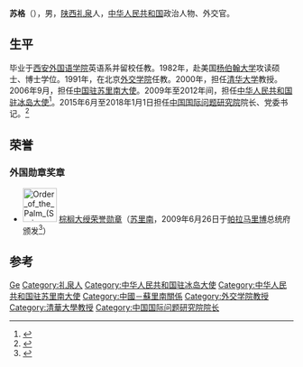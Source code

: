 '''苏格'''（{{bd|1952年|1月||}}），男，[[陕西|陕西]][[礼泉|礼泉]]人，[[中华人民共和国|中华人民共和国]]政治人物、外交官。

==生平==
毕业于[[西安外国语学院|西安外国语学院]]英语系并留校任教。1982年，赴美国[[杨伯翰大学|杨伯翰大学]]攻读硕士、博士学位。1991年，在北京[[外交学院|外交学院]]任教。2000年，担任[[清华大学|清华大学]]教授。2006年9月，担任[[中国驻苏里南大使列表|中国驻苏里南大使]]。2009年至2012年间，担任[[中国驻冰岛大使列表|中华人民共和国驻冰岛大使]]<ref>{{cite web|author=中华人民共和国外交部|title=中国驻冰岛历任大使|url=http://www.mfa.gov.cn/chn/pds/ziliao/wjrw/2167/2172/t9249.htm|publisher=中华人民共和国外交部|accessdate=2012-03-03}}</ref>。2015年6月至2018年1月1日担任[[中国国际问题研究院|中国国际问题研究院]]院长、党委书记。<ref name=2018_dean>{{Cite news| title = 外交部任命戚振宏为中国国际问题研究院新任院长 | url = http://news.sina.com.cn/c/nd/2018-01-11/doc-ifyqqciz5560292.shtml | publisher = Sina新聞中心, 澎湃新闻 | author = 张玉 | date = 2018年1月11日}}</ref>

==荣誉==
===外国勋章奖章===
* [[File:Order_of_the_Palm_(Suriname)_-_ribbon_bar.png|60px]] [[棕榈荣誉勋章|棕榈大绶荣誉勋章]]（[[苏里南|苏里南]]，2009年6月26日于[[帕拉马里博|帕拉马里博]]总统府颁发<ref>{{cite web |title=苏里南总统向苏格大使授勋 |url=https://www.mfa.gov.cn/ce/cesr//chn/sbgxyw/t569922.htm |website=中华人民共和国外交部 |publisher=中华人民共和国驻苏里南共和国大使馆 |date=2009-06-29 |accessdate=2022-01-19 |archive-date= |archive-url= |dead-url=no }}</ref>）

== 参考 ==
{{reflist}}

{{start box}}
{{s-dip}}
{{succession box|[[陈京华|陈京华]]|[[袁南生|袁南生]]|[[中国驻苏里南大使列表|中华人民共和国驻苏里南大使]]|2006年9月－2009年7月}}
{{succession box|[[张克远|张克远]]|[[馬繼生|馬繼生]]|[[中国驻冰岛大使列表|中华人民共和国驻冰岛大使]]|2009年9月－2012年11月}}
{{end box}}
{{中国政治人物小作品}}

{{Authority control}}
{{DEFAULTSORT:Su}}
[[Category:苏姓|Ge]]
[[Category:礼泉人|Category:礼泉人]]
[[Category:中华人民共和国驻冰岛大使|Category:中华人民共和国驻冰岛大使]]
[[Category:中华人民共和国驻苏里南大使|Category:中华人民共和国驻苏里南大使]]
[[Category:中國－蘇里南關係|Category:中國－蘇里南關係]]
[[Category:外交学院教授|Category:外交学院教授]]
[[Category:清華大學教授|Category:清華大學教授]]
[[Category:中国国际问题研究院院长|Category:中国国际问题研究院院长]]